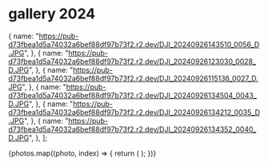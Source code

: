 # gallery 2024


  {
    name: "https://pub-d73fbea1d5a74032a6bef88df97b73f2.r2.dev/DJI_20240926143510_0056_D.JPG",
  },
  {
    name: "https://pub-d73fbea1d5a74032a6bef88df97b73f2.r2.dev/DJI_20240926123030_0028_D.JPG",
  },
  {
    name: "https://pub-d73fbea1d5a74032a6bef88df97b73f2.r2.dev/DJI_20240926115136_0027_D.JPG",
  },
  {
    name: "https://pub-d73fbea1d5a74032a6bef88df97b73f2.r2.dev/DJI_20240926134504_0043_D.JPG",
  },
  {
    name: "https://pub-d73fbea1d5a74032a6bef88df97b73f2.r2.dev/DJI_20240926134212_0035_D.JPG",
  },
  {
    name: "https://pub-d73fbea1d5a74032a6bef88df97b73f2.r2.dev/DJI_20240926134352_0040_D.JPG",
  },
];

<div className="flex flex-col gap-2">
  {photos.map((photo, index) => {
    return (
      <GalleryImage
        key={photo.name}
        caption={photo.caption ?? index + 1}
        src={isUrl(photo.name) ? photo.name : `images/gallery/${photo.name}`}
      />
    );
  })}
</div>
